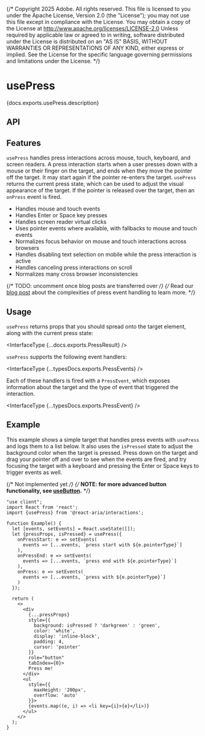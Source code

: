 {/* Copyright 2025 Adobe. All rights reserved.
This file is licensed to you under the Apache License, Version 2.0 (the "License");
you may not use this file except in compliance with the License. You may obtain a copy
of the License at http://www.apache.org/licenses/LICENSE-2.0
Unless required by applicable law or agreed to in writing, software distributed under
the License is distributed on an "AS IS" BASIS, WITHOUT WARRANTIES OR REPRESENTATIONS
OF ANY KIND, either express or implied. See the License for the specific language
governing permissions and limitations under the License. */}


# usePress

<PageDescription>{docs.exports.usePress.description}</PageDescription>

## API

<FunctionAPI function={docs.exports.usePress} links={docs.links} />

## Features

`usePress` handles press interactions across mouse, touch, keyboard, and screen readers. A press interaction starts when a
user presses down with a mouse or their finger on the target, and ends when they move the pointer off the target. It may
start again if the pointer re-enters the target. `usePress` returns the current press state, which can be used to adjust
the visual appearance of the target. If the pointer is released over the target, then an `onPress` event is fired.

* Handles mouse and touch events
* Handles <Keyboard>Enter</Keyboard> or <Keyboard>Space</Keyboard> key presses
* Handles screen reader virtual clicks
* Uses pointer events where available, with fallbacks to mouse and touch events
* Normalizes focus behavior on mouse and touch interactions across browsers
* Handles disabling text selection on mobile while the press interaction is active
* Handles canceling press interactions on scroll
* Normalizes many cross browser inconsistencies

{/* TODO: uncomment once blog posts are transferred over */}
{/* Read our [blog post](/blog/building-a-button-part-1.html) about the complexities of press event handling to learn more. */}

## Usage

`usePress` returns props that you should spread onto the target element, along with the current press state:

<InterfaceType {...docs.exports.PressResult} />

`usePress` supports the following event handlers:

<InterfaceType {...typesDocs.exports.PressEvents} />

Each of these handlers is fired with a `PressEvent`, which exposes information about the target and the
type of event that triggered the interaction.

<InterfaceType {...typesDocs.exports.PressEvent} />

## Example

This example shows a simple target that handles press events with `usePress` and logs them to a list below.
It also uses the `isPressed` state to adjust the background color when the target is pressed.
Press down on the target and drag your pointer off and over to see when the events are fired, and try focusing
the target with a keyboard and pressing the <Keyboard>Enter</Keyboard> or <Keyboard>Space</Keyboard> keys to trigger events as well.

{/* Not implemented yet */}
{/* **NOTE: for more advanced button functionality, see [useButton](useButton.html).** */}

```tsx render
"use client";
import React from 'react';
import {usePress} from '@react-aria/interactions';

function Example() {
  let [events, setEvents] = React.useState([]);
  let {pressProps, isPressed} = usePress({
    onPressStart: e => setEvents(
      events => [...events, `press start with ${e.pointerType}`]
    ),
    onPressEnd: e => setEvents(
      events => [...events, `press end with ${e.pointerType}`]
    ),
    onPress: e => setEvents(
      events => [...events, `press with ${e.pointerType}`]
    )
  });

  return (
    <>
      <div
        {...pressProps}
        style={{
          background: isPressed ? 'darkgreen' : 'green',
          color: 'white',
          display: 'inline-block',
          padding: 4,
          cursor: 'pointer'
        }}
        role="button"
        tabIndex={0}>
        Press me!
      </div>
      <ul
        style={{
          maxHeight: '200px',
          overflow: 'auto'
        }}>
        {events.map((e, i) => <li key={i}>{e}</li>)}
      </ul>
    </>
  );
}
```
